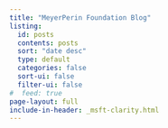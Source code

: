 ```yaml
---
title: "MeyerPerin Foundation Blog"
listing:
  id: posts
  contents: posts
  sort: "date desc"
  type: default
  categories: false
  sort-ui: false
  filter-ui: false
#  feed: true
page-layout: full
include-in-header: _msft-clarity.html
---
```

:::{#posts}
:::
